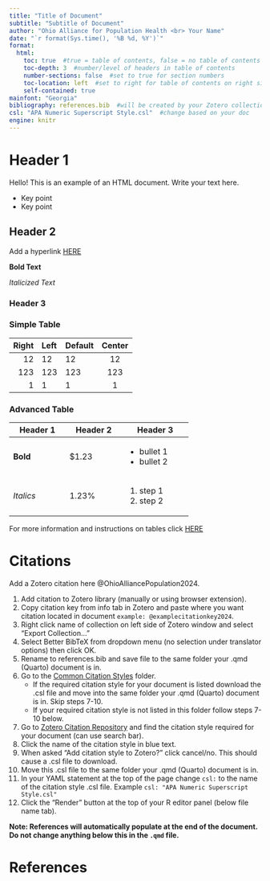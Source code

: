 ```yaml
---
title: "Title of Document"
subtitle: "Subtitle of Document"
author: "Ohio Alliance for Population Health <br> Your Name"
date: "`r format(Sys.time(), '%B %d, %Y')`"
format: 
  html:
    toc: true  #true = table of contents, false = no table of contents
    toc-depth: 3  #number/level of headers in table of contents
    number-sections: false  #set to true for section numbers
    toc-location: left  #set to right for table of contents on right side of doc
    self-contained: true
mainfont: "Georgia"
bibliography: references.bib  #will be created by your Zotero collection
csl: "APA Numeric Superscript Style.csl"  #change based on your doc
engine: knitr
---
```


# Header 1

Hello! This is an example of an HTML document. Write your text here.

-   Key point
-   Key point

## Header 2

Add a hyperlink [HERE](https://www.ohio.edu/chsp/alliance)

**Bold Text**

*Italicized Text*

### Header 3

### Simple Table

| Right | Left | Default | Center |
|------:|:-----|---------|:------:|
|    12 | 12   | 12      |   12   |
|   123 | 123  | 123     |  123   |
|     1 | 1    | 1       |   1    |

### Advanced Table

+---------------+---------------+------------------+
| Header 1      | Header 2      | Header 3         |
+===============+===============+==================+
| **Bold**      | \$1.23        | -   bullet 1     |
|               |               | -   bullet 2     |
+---------------+---------------+------------------+
| *Italics*     | 1.23%         | 1.  step 1       |
|               |               | 2.  step 2       |
+---------------+---------------+------------------+

For more information and instructions on tables click [HERE](https://dereksonderegger.github.io/570L/15-rmarkdown-tricks.html)

# Citations

Add a Zotero citation here @OhioAlliancePopulation2024.

1.  Add citation to Zotero library (manually or using browser extension).
2.  Copy citation key from info tab in Zotero and paste where you want citation located in document `example: @examplecitationkey2024`.
3.  Right click name of collection on left side of Zotero window and select "Export Collection..."
4.  Select Better BibTeX from dropdown menu (no selection under translator options) then click OK.
5.  Rename to references.bib and save file to the same folder your .qmd (Quarto) document is in.
6.  Go to the [Common Citation Styles](https://catmailohio.sharepoint.com/:f:/s/CHSP-OAIPH/EioRf1wJqjNCk6-CRi3DGrQBsBKFYnhjrOCLWMLQ1G-cjQ?e=1ZblD4) folder.
    -   If the required citation style for your document is listed download the .csl file and move into the same folder your .qmd (Quarto) document is in. Skip steps 7-10.
    -   If your required citation style is not listed in this folder follow steps 7-10 below.
7.  Go to [Zotero Citation Repository](https://www.zotero.org/styles) and find the citation style required for your document (can use search bar).
8.  Click the name of the citation style in blue text.
9.  When asked "Add citation style to Zotero?" click cancel/no. This should cause a .csl file to download.
10. Move this .csl file to the same folder your .qmd (Quarto) document is in.
11. In your YAML statement at the top of the page change `csl:` to the name of the citation style .csl file. Example `csl: "APA Numeric Superscript Style.csl"`
12. Click the "Render" button at the top of your R editor panel (below file name tab).

**Note: References will automatically populate at the end of the document. Do not change anything below this in the `.qmd` file.**

# References

